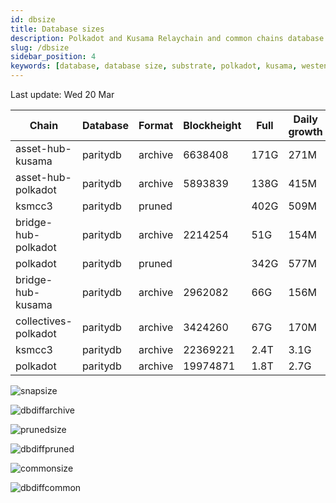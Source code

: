 ```yaml
---
id: dbsize
title: Database sizes
description: Polkadot and Kusama Relaychain and common chains database sizes
slug: /dbsize
sidebar_position: 4
keywords: [database, database size, substrate, polkadot, kusama, westend]
---
```



Last update: Wed 20 Mar

| Chain    | Database   | Format | Blockheight | Full         | Daily growth |
| ------------------------| ----------- | -------- | ------- | ---------- | ----- | 
| asset-hub-kusama | paritydb | archive | 6638408 | 171G | 271M |
| asset-hub-polkadot | paritydb | archive | 5893839 | 138G | 415M |
| ksmcc3 | paritydb | pruned |  | 402G | 509M |
| bridge-hub-polkadot | paritydb | archive | 2214254 | 51G | 154M |
| polkadot | paritydb | pruned |  | 342G | 577M |
| bridge-hub-kusama | paritydb | archive | 2962082 | 66G | 156M |
| collectives-polkadot | paritydb | archive | 3424260 | 67G | 170M |
| ksmcc3 | paritydb | archive | 22369221 | 2.4T | 3.1G |
| polkadot | paritydb | archive | 19974871 | 1.8T | 2.7G |

![snapsize](/img/archivesize.png)

![dbdiffarchive](/img/dbdiffrelay.png)

![prunedsize](/img/prunedsize.png)

![dbdiffpruned](/img/dbdiffpruned.png)

![commonsize](/img/commonsize.png)

![dbdiffcommon](/img/dbdiffcommon.png)
